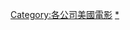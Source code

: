 {{NoteTA
|G1=Movie
|G2=StarTrek
}}

{{DEFAULTSORT:Paramount Pictures Corporation}}
[[Category:各公司美國電影|Category:各公司美國電影]]
[[Category:派拉蒙影業|*]]